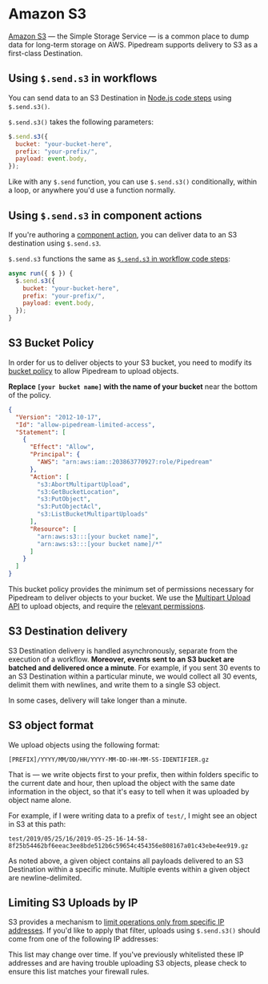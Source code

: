 
# Amazon S3

[Amazon S3](https://aws.amazon.com/s3/) — the Simple Storage Service — is a common place to dump data for long-term storage on AWS. Pipedream supports delivery to S3 as a first-class Destination.

## Using `$.send.s3` in workflows

You can send data to an S3 Destination in [Node.js code steps](/workflows/building-workflows/code/nodejs/) using `$.send.s3()`.

`$.send.s3()` takes the following parameters:

```javascript
$.send.s3({
  bucket: "your-bucket-here",
  prefix: "your-prefix/",
  payload: event.body,
});
```

Like with any `$.send` function, you can use `$.send.s3()` conditionally, within a loop, or anywhere you'd use a function normally.

## Using `$.send.s3` in component actions

If you're authoring a [component action](/components/contributing/#actions), you can deliver data to an S3 destination using `$.send.s3`.

`$.send.s3` functions the same as [`$.send.s3` in workflow code steps](#using-sends3-in-workflows):

```javascript
async run({ $ }) {
  $.send.s3({
    bucket: "your-bucket-here",
    prefix: "your-prefix/",
    payload: event.body,
  });
}
```

## S3 Bucket Policy

In order for us to deliver objects to your S3 bucket, you need to modify its [bucket policy](https://docs.aws.amazon.com/AmazonS3/latest/user-guide/add-bucket-policy.html) to allow Pipedream to upload objects.

**Replace `[your bucket name]` with the name of your bucket** near the bottom of the policy.

```json
{
  "Version": "2012-10-17",
  "Id": "allow-pipedream-limited-access",
  "Statement": [
    {
      "Effect": "Allow",
      "Principal": {
        "AWS": "arn:aws:iam::203863770927:role/Pipedream"
      },
      "Action": [
        "s3:AbortMultipartUpload",
        "s3:GetBucketLocation",
        "s3:PutObject",
        "s3:PutObjectAcl",
        "s3:ListBucketMultipartUploads"
      ],
      "Resource": [
        "arn:aws:s3:::[your bucket name]",
        "arn:aws:s3:::[your bucket name]/*"
      ]
    }
  ]
}
```

This bucket policy provides the minimum set of permissions necessary for Pipedream to deliver objects to your bucket. We use the [Multipart Upload API](https://docs.aws.amazon.com/AmazonS3/latest/dev/uploadobjusingmpu.html) to upload objects, and require the [relevant permissions](https://docs.aws.amazon.com/AmazonS3/latest/dev/mpuAndPermissions.html).

## S3 Destination delivery

S3 Destination delivery is handled asynchronously, separate from the execution of a workflow. **Moreover, events sent to an S3 bucket are batched and delivered once a minute**. For example, if you sent 30 events to an S3 Destination within a particular minute, we would collect all 30 events, delimit them with newlines, and write them to a single S3 object.

In some cases, delivery will take longer than a minute.

## S3 object format

We upload objects using the following format:

```
[PREFIX]/YYYY/MM/DD/HH/YYYY-MM-DD-HH-MM-SS-IDENTIFIER.gz
```

That is — we write objects first to your prefix, then within folders specific to the current date and hour, then upload the object with the same date information in the object, so that it's easy to tell when it was uploaded by object name alone.

For example, if I were writing data to a prefix of `test/`, I might see an object in S3 at this path:

```
test/2019/05/25/16/2019-05-25-16-14-58-8f25b54462bf6eeac3ee8bde512b6c59654c454356e808167a01c43ebe4ee919.gz
```

As noted above, a given object contains all payloads delivered to an S3 Destination within a specific minute. Multiple events within a given object are newline-delimited.

## Limiting S3 Uploads by IP

S3 provides a mechanism to [limit operations only from specific IP addresses](https://docs.aws.amazon.com/AmazonS3/latest/dev/example-bucket-policies.html#example-bucket-policies-use-case-3). If you'd like to apply that filter, uploads using `$.send.s3()` should come from one of the following IP addresses:

<PublicIPs />

This list may change over time. If you've previously whitelisted these IP addresses and are having trouble uploading S3 objects, please check to ensure this list matches your firewall rules.
